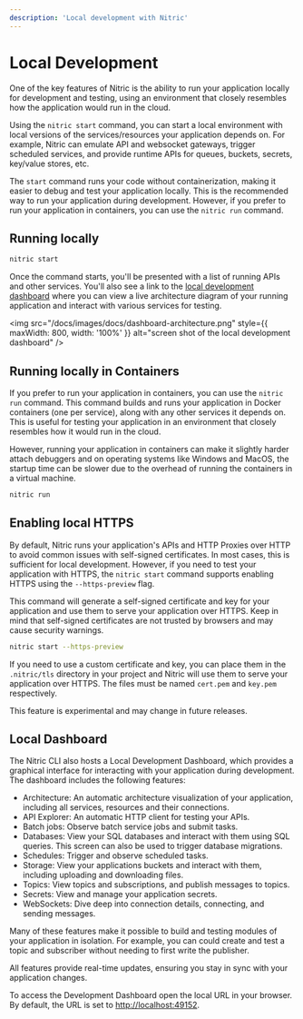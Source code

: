 ```yaml
---
description: 'Local development with Nitric'
---
```


# Local Development

One of the key features of Nitric is the ability to run your application locally for development and testing, using an environment that closely resembles how the application would run in the cloud.

Using the `nitric start` command, you can start a local environment with local versions of the services/resources your application depends on. For example, Nitric can emulate API and websocket gateways, trigger scheduled services, and provide runtime APIs for queues, buckets, secrets, key/value stores, etc.

The `start` command runs your code without containerization, making it easier to debug and test your application locally. This is the recommended way to run your application during development. However, if you prefer to run your application in containers, you can use the `nitric run` command.

## Running locally

```bash
nitric start
```

Once the command starts, you'll be presented with a list of running APIs and other services. You'll also see a link to the [local development dashboard](#local-dashboard) where you can view a live architecture diagram of your running application and interact with various services for testing.

<img
  src="/docs/images/docs/dashboard-architecture.png"
  style={{ maxWidth: 800, width: '100%' }}
  alt="screen shot of the local development dashboard"
/>

## Running locally in Containers

If you prefer to run your application in containers, you can use the `nitric run` command. This command builds and runs your application in Docker containers (one per service), along with any other services it depends on. This is useful for testing your application in an environment that closely resembles how it would run in the cloud.

However, running your application in containers can make it slightly harder attach debuggers and on operating systems like Windows and MacOS, the startup time can be slower due to the overhead of running the containers in a virtual machine.

```bash
nitric run
```

## Enabling local HTTPS

By default, Nitric runs your application's APIs and HTTP Proxies over HTTP to avoid common issues with self-signed certificates. In most cases, this is sufficient for local development. However, if you need to test your application with HTTPS, the `nitric start` command supports enabling HTTPS using the `--https-preview` flag.

This command will generate a self-signed certificate and key for your application and use them to serve your application over HTTPS. Keep in mind that self-signed certificates are not trusted by browsers and may cause security warnings.

```bash
nitric start --https-preview
```

If you need to use a custom certificate and key, you can place them in the `.nitric/tls` directory in your project and Nitric will use them to serve your application over HTTPS. The files must be named `cert.pem` and `key.pem` respectively.

<Note>This feature is experimental and may change in future releases.</Note>

## Local Dashboard

The Nitric CLI also hosts a Local Development Dashboard, which provides a graphical interface for interacting with your application during development. The dashboard includes the following features:

- Architecture: An automatic architecture visualization of your application, including all services, resources and their connections.
- API Explorer: An automatic HTTP client for testing your APIs.
- Batch jobs: Observe batch service jobs and submit tasks.
- Databases: View your SQL databases and interact with them using SQL queries. This screen can also be used to trigger database migrations.
- Schedules: Trigger and observe scheduled tasks.
- Storage: View your applications buckets and interact with them, including uploading and downloading files.
- Topics: View topics and subscriptions, and publish messages to topics.
- Secrets: View and manage your application secrets.
- WebSockets: Dive deep into connection details, connecting, and sending messages.

Many of these features make it possible to build and testing modules of your application in isolation. For example, you can could create and test a topic and subscriber without needing to first write the publisher.

All features provide real-time updates, ensuring you stay in sync with your application changes.

To access the Development Dashboard open the local URL in your browser. By default, the URL is set to [http://localhost:49152](http://localhost:49152).

